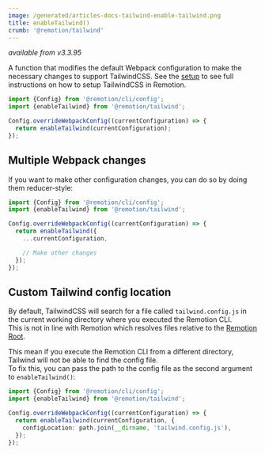 ```yaml
---
image: /generated/articles-docs-tailwind-enable-tailwind.png
title: enableTailwind()
crumb: '@remotion/tailwind'
---
```


_available from v3.3.95_

A function that modifies the default Webpack configuration to make the necessary changes to support TailwindCSS.
See the [setup](/docs/tailwind) to see full instructions on how to setup TailwindCSS in Remotion.

```ts twoslash title="remotion.config.ts"
import {Config} from '@remotion/cli/config';
import {enableTailwind} from '@remotion/tailwind';

Config.overrideWebpackConfig((currentConfiguration) => {
  return enableTailwind(currentConfiguration);
});
```

## Multiple Webpack changes

If you want to make other configuration changes, you can do so by doing them reducer-style:

```ts twoslash title="remotion.config.ts"
import {Config} from '@remotion/cli/config';
import {enableTailwind} from '@remotion/tailwind';

Config.overrideWebpackConfig((currentConfiguration) => {
  return enableTailwind({
    ...currentConfiguration,

    // Make other changes
  });
});
```

## Custom Tailwind config location<AvailableFrom v="4.0.187" />

By default, TailwindCSS will search for a file called `tailwind.config.js` in the current working directory where you executed the Remotion CLI.  
This is not in line with Remotion which resolves files relative to the [Remotion Root](/docs/terminology/remotion-root).

This mean if you execute the Remotion CLI from a different directory, Tailwind will not be able to find the config file.  
To fix this, you can pass the path to the config file as the second argument to `enableTailwind()`:

```ts twoslash title="remotion.config.ts"
import {Config} from '@remotion/cli/config';
import {enableTailwind} from '@remotion/tailwind';

Config.overrideWebpackConfig((currentConfiguration) => {
  return enableTailwind(currentConfiguration, {
    configLocation: path.join(__dirname, 'tailwind.config.js'),
  });
});
```
